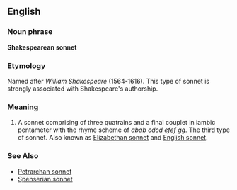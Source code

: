 ==English==

===Noun phrase===
'''Shakespearean sonnet'''

===Etymology===
Named after ''William Shakespeare'' (1564-1616). This type of sonnet is strongly associated with Shakespeare's authorship.

===Meaning===
#A sonnet comprising of three quatrains and a final couplet in iambic pentameter with the rhyme scheme of ''abab cdcd efef gg''.  The third type of sonnet.  Also known as [[Elizabethan sonnet]] and [[English sonnet]].

===See Also===
*[[Petrarchan sonnet]]
*[[Spenserian sonnet]]